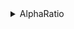 <details>

<summary>AlphaRatio</summary>

- 0dayXXX
- AnimeHD
- AnimeSD
- AppsLinux
- AppsMAC
- AppsMobile
- AppsWindows
- AudioBook
- Bluray
- eBook
- GamesNin
- GamesPC
- GamesPS
- GamesxBox
- Misc
- MovieHD
- MoviePackHD
- MoviePackSD
- MoviePackUHD
- MovieSD
- MovieUHD
- MovieXXX
- Music
- TvDVDRip
- TvHD
- TvPackHD
- TvPackSD
- TvPackUHD
- TvSD
- TvUHD

</details>
